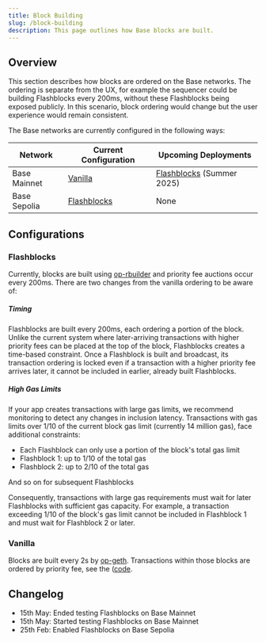 ```yaml
---
title: Block Building
slug: /block-building
description: This page outlines how Base blocks are built.
---
```


## Overview
This section describes how blocks are ordered on the Base networks. The ordering is separate from the UX,
for example the sequencer could be building Flashblocks every 200ms, without these Flashblocks being exposed publicly. In this scenario, block ordering
would change but the user experience would remain consistent.

The Base networks are currently configured in the following ways:

| Network      | Current Configuration       | Upcoming Deployments                      |
|--------------|-----------------------------|-------------------------------------------|
| Base Mainnet | [Vanilla](#vanilla)         | [Flashblocks](#flashblocks) (Summer 2025) |
| Base Sepolia | [Flashblocks](#flashblocks) | None                                      |

## Configurations

### Flashblocks
Currently, blocks are built using [op-rbuilder](https://github.com/flashbots/op-rbuilder) and priority fee auctions occur
every 200ms. There are two changes from the vanilla ordering to be aware of:

##### Timing

Flashblocks are built every 200ms, each ordering a portion of the block. Unlike the current system where later-arriving transactions with higher priority fees can be placed at the top of the block, Flashblocks creates a time-based constraint. Once a Flashblock is built and broadcast, its transaction ordering is locked even if a transaction with a higher priority fee arrives later, it cannot be included in earlier, already built Flashblocks.

##### High Gas Limits

If your app creates transactions with large gas limits, we recommend monitoring to detect any changes in inclusion latency. Transactions with gas limits over 1/10 of the current block gas limit (currently 14 million gas), face additional constraints:

* Each Flashblock can only use a portion of the block's total gas limit
* Flashblock 1: up to 1/10 of the total gas
* Flashblock 2: up to 2/10 of the total gas

And so on for subsequent Flashblocks

Consequently, transactions with large gas requirements must wait for later Flashblocks with sufficient gas capacity. For example, a transaction exceeding 1/10 of the block's gas limit cannot be included in Flashblock 1 and must wait for Flashblock 2 or later.

### Vanilla

Blocks are built every 2s by [op-geth](https://github.com/ethereum-optimism/op-geth). Transactions within those blocks are ordered by
priority fee, see the ([code](https://github.com/ethereum-optimism/op-geth/blob/optimism/miner/worker.go#L627).

## Changelog

* 15th May: Ended testing Flashblocks on Base Mainnet
* 15th May: Started testing Flashblocks on Base Mainnet
* 25th Feb: Enabled Flashblocks on Base Sepolia


<PolicyBanner />